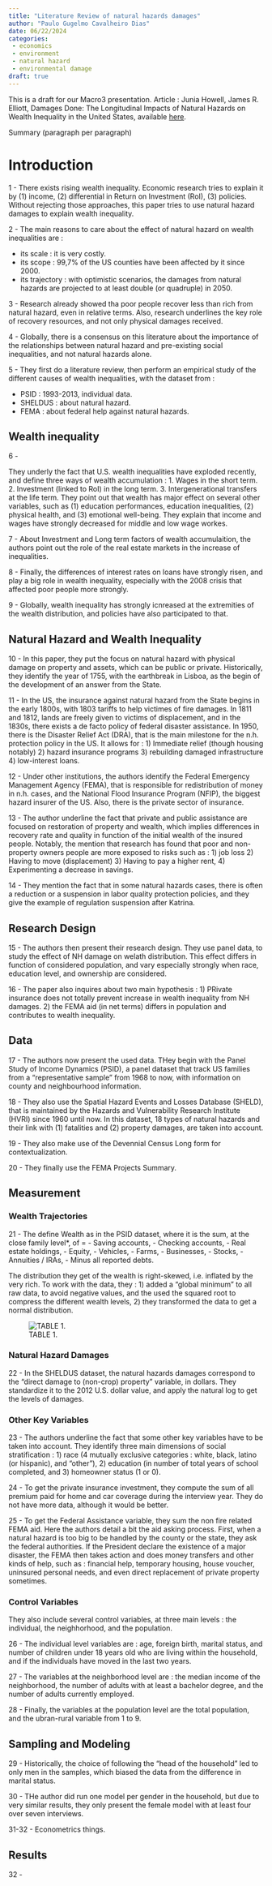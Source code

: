 ```yaml
---
title: "Literature Review of natural hazards damages"
author: "Paulo Gugelmo Cavalheiro Dias"
date: 06/22/2024
categories:
 - economics 
 - environment
 - natural hazard
 - environmental damage
draft: true
---
```


This is a draft for our Macro3 presentation. 
Article : Junia Howell, James R. Elliott, Damages Done: The Longitudinal Impacts of Natural Hazards on Wealth Inequality in the United States, available [here](https://academic.oup.com/socpro/article-abstract/66/3/448/5074453?redirectedFrom=fulltext).

Summary (paragraph per paragraph)

# Introduction

1 - There exists rising wealth inequality. Economic research tries to explain it by (1) income, (2) differential in Return on Investment (RoI), (3) policies. Without rejecting those approaches, this paper tries to use natural hazard damages to explain wealth inequality. 

2 - The main reasons to care about the effect of natural hazard on wealth inequalities are : 

- its scale : it is very costly.
- its scope : 99,7% of the US counties have been affected by it since 2000.
- its trajectory : with optimistic scenarios, the damages from natural hazards are projected to at least double (or quadruple) in 2050.

3 - Research already showed tha poor people recover less than rich from natural hazard, even in relative terms. Also, research underlines the key role of recovery resources, and not only physical damages received. 

4 - Globally, there is a consensus on this literature about the importance of the relationships between natural hazard and pre-existing social inequalities, and not natural hazards alone. 

5 - They first do a literature review, then perform an empirical study of the different causes of wealth inequalities, with the dataset from : 

- PSID : 1993-2013, individual data. 
- SHELDUS : about natural hazard. 
- FEMA : about federal help against natural hazards. 

## Wealth inequality

6 -

They underly the fact that U.S. wealth inequalities have exploded recently, and define three ways of wealth accumulation : 
1. Wages in the short term.
2. Investment (linked to RoI) in the long term. 
3. Intergenerational transfers at the life term. 
They point out that wealth has major effect on several other variables, such as (1) education performances, education inequalities, (2) physical health, and (3) emotional well-being.
They explain that income and wages have strongly decreased for middle and low wage workes.

7 - About Investment and Long term factors of wealth accumulaition, the authors point out the role of the real estate markets in the increase of inequalities. 

8 - Finally, the differences of interest rates on loans have strongly risen, and play a big role in wealth inequality, especially with the 2008 crisis that affected poor people more strongly. 

9 - Globally, wealth inequality has strongly icnreased at the extremities of the wealth distribution, and policies have also participated to that. 

## Natural Hazard and Wealth Inequality

10 - In this paper, they put the focus on natural hazard with physical damage on property and assets, which can be public or private. Historically, they identify the year of 1755, with the earthbreak in Lisboa, as the begin of the development of an answer from the State. 

11 - In the US, the insurance against natural hazard from the State begins in the early 1800s, with 1803 tariffs to help victimes of fire damages. In 1811 and 1812, lands are freely given to victims of displacement, and in the 1830s, there exists a de facto policy of federal disaster assistance. In 1950, there is the Disaster Relief Act (DRA), that is the main milestone for the n.h. protection policy in the US. It allows for : 
1) Immediate relief (though housing notably)
2) hazard insurance programs
3) rebuilding damaged infrastructure
4) low-interest loans. 

12 - Under other institutions, the authors identify the Federal Emergency Management Agency (FEMA), that is responsible for redistribution of money in n.h. cases, and the National Flood Insurance Program (NFIP), the biggest hazard insurer of the US. Also, there is the private sector of insurance.

13 - The author underline the fact that private and public assistance are focused on restoration of property and wealth, which implies differences in recovery rate and quality in function of the initial wealth of the insured people. Notably, the mention that research has found that poor and non-property owners people are more exposed to risks such as : 
1) job loss
2) Having to move (displacement)
3) Having to pay a higher rent, 
4) Experimenting a decrease in savings. 

14 - They mention the fact that in some natural hazards cases, there is often a reduction or a suspension in labor quality protection policies, and they give the example of regulation suspension after Katrina. 

## Research Design 

15 - The authors then present their research design. They use panel data, to study the effect of NH damage on welath distribution. This effect differs in function of considered population, and vary especially strongly when race, education level, and ownership are considered. 

16 - The paper also inquires about two main hypothesis : 
1) PRivate insurance does not totally prevent increase in wealth inequality from NH damages. 
2) the FEMA aid (in net terms) differs in population and contributes to wealth inequality. 

## Data 

17 - The authors now present the used data. THey begin with the Panel Study of Income Dynamics (PSID), a panel dataset that track US families from a "representative sample" from 1968 to now, with information on county and neighbourhood information.

18 - They also use the Spatial Hazard Events and Losses Database (SHELD), that is maintained by the Hazards and Vulnerability Research Institute (HVRI) since 1960 until now. In this dataset, 18 types of natural hazards and their link with (1) fatalities and (2) property damages, are taken into account. 

19 - They also make use of the Devennial Census Long form for contextualization. 

20 - They finally use the FEMA Projects Summary.

## Measurement 

### Wealth Trajectories

21 - The define Wealth as in the PSID dataset, where it is the sum, at the close family level*, of = 
- Saving accounts, 
- Checking accounts, 
- Real estate holdings, 
- Equity, 
- Vehicles, 
- Farms, 
- Businesses, 
- Stocks, 
- Annuities / IRAs, 
- Minus all reported debts. 

The distribution they get of the wealth is right-skewed, i.e. inflated by the very rich. To work with the data, they : 
1) added a "global minimum" to all raw data, to avoid negative values, and the used the squared root to compress the different wealth levels, 
2) they transformed the data to get a normal distribution. 

![TABLE 1.](Table_1.png)

### Natural Hazard Damages

22 - In the SHELDUS dataset, the natural hazards damages correspond to the "direct damage to (non-crop) property" variable, in dollars. They standardize it to the 2012 U.S. dollar value, and apply the natural log to get the levels of damages. 

### Other Key Variables

23 - The authors underline the fact that some other key variables have to be taken into account. They identify three main dimensions of social stratification : 1) race (4 mutually exclusive categories : white, black, latino (or hispanic), and "other"), 2) education (in number of total years of school completed, and 3) homeowner status (1 or 0).

24 - To get the private insurance investment, they compute the sum of all premium paid for home and car coverage during the interview year. They do not have more data, although it would be better.

25 - To get the Federal Assistance variable, they sum the non fire related FEMA aid. Here the authors detail a bit the aid asking process. First, when a natural hazard is too big to be handled by the county or the state, they ask the federal authorities. If the President declare the existence of a major disaster, the FEMA then takes action and does money transfers and other kinds of help, such as : financial help, temporary housing, house voucher, uninsured personal needs, and even direct replacement of private property sometimes. 

### Control Variables 

They also include several control variables, at three main levels : the individual, the neighhorhood, and the population. 

26 - The individual level variables are : age, foreign birth, marital status, and number of children under 18 years old who are living within the household, and if the individuals have moved in the last two years. 

27 - The variables at the neighborhood level are : the median income of the neighborhood, the number of adults with at least a bachelor degree, and the number of adults currently employed. 

28 - Finally, the variables at the population level are the total population, and the ubran-rural variable from 1 to 9.

## Sampling and Modeling 

29 - Historically, the choice of following the "head of the household" led to only men in the samples, which biased the data from the difference in marital status. 

30 - THe author did run one model per gender in the household, but due to very similar results, they only present the female model with at least four over seven interviews. 

31-32 - Econometrics things.

## Results

32 - 